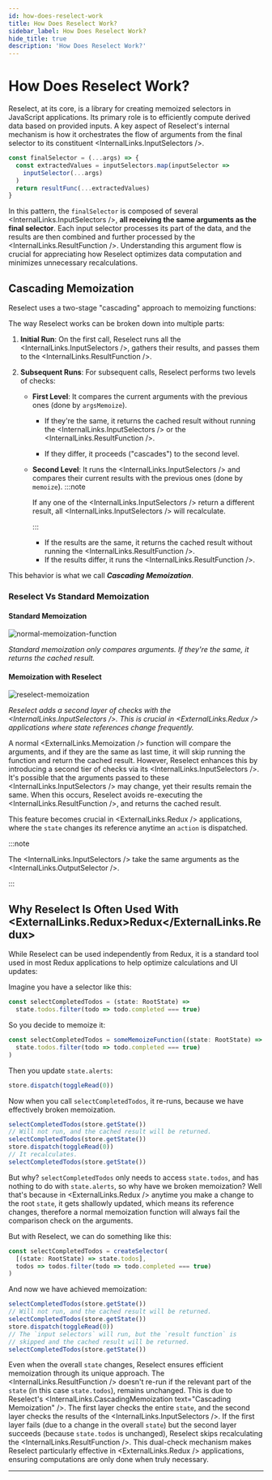 ```yaml
---
id: how-does-reselect-work
title: How Does Reselect Work?
sidebar_label: How Does Reselect Work?
hide_title: true
description: 'How Does Reselect Work?'
---
```



# How Does Reselect Work?

Reselect, at its core, is a library for creating memoized selectors in JavaScript applications. Its primary role is to efficiently compute derived data based on provided inputs. A key aspect of Reselect's internal mechanism is how it orchestrates the flow of arguments from the final selector to its constituent <InternalLinks.InputSelectors />.

```ts
const finalSelector = (...args) => {
  const extractedValues = inputSelectors.map(inputSelector =>
    inputSelector(...args)
  )
  return resultFunc(...extractedValues)
}
```

In this pattern, the `finalSelector` is composed of several <InternalLinks.InputSelectors />, **all receiving the same arguments as the final selector**. Each input selector processes its part of the data, and the results are then combined and further processed by the <InternalLinks.ResultFunction />. Understanding this argument flow is crucial for appreciating how Reselect optimizes data computation and minimizes unnecessary recalculations.

## Cascading Memoization

Reselect uses a two-stage "cascading" approach to memoizing functions:

The way Reselect works can be broken down into multiple parts:

1. **Initial Run**: On the first call, Reselect runs all the <InternalLinks.InputSelectors />, gathers their results, and passes them to the <InternalLinks.ResultFunction />.

2. **Subsequent Runs**: For subsequent calls, Reselect performs two levels of checks:

   - **First Level**: It compares the current arguments with the previous ones (done by `argsMemoize`).

     - If they're the same, it returns the cached result without running the <InternalLinks.InputSelectors /> or the <InternalLinks.ResultFunction />.

     - If they differ, it proceeds ("cascades") to the second level.

   - **Second Level**: It runs the <InternalLinks.InputSelectors /> and compares their current results with the previous ones (done by `memoize`).
     :::note

     If any one of the <InternalLinks.InputSelectors /> return a different result, all <InternalLinks.InputSelectors /> will recalculate.

     :::

     - If the results are the same, it returns the cached result without running the <InternalLinks.ResultFunction />.
     - If the results differ, it runs the <InternalLinks.ResultFunction />.

This behavior is what we call **_Cascading Memoization_**.

### Reselect Vs Standard Memoization

#### Standard Memoization

![normal-memoization-function](@site/static/img/normal-memoization-function.png)

_Standard memoization only compares arguments. If they're the same, it returns the cached result._

#### Memoization with Reselect

![reselect-memoization](@site/static/img/reselect-memoization.png)

_Reselect adds a second layer of checks with the <InternalLinks.InputSelectors />. This is crucial in <ExternalLinks.Redux /> applications where state references change frequently._

A normal <ExternalLinks.Memoization /> function will compare the arguments, and if they are the same as last time, it will skip running the function and return the cached result. However, Reselect enhances this by introducing a second tier of checks via its <InternalLinks.InputSelectors />. It's possible that the arguments passed to these <InternalLinks.InputSelectors /> may change, yet their results remain the same. When this occurs, Reselect avoids re-executing the <InternalLinks.ResultFunction />, and returns the cached result.

This feature becomes crucial in <ExternalLinks.Redux /> applications, where the `state` changes its reference anytime an `action` is dispatched.

:::note

The <InternalLinks.InputSelectors /> take the same arguments as the <InternalLinks.OutputSelector />.

:::

## Why Reselect Is Often Used With <ExternalLinks.Redux>Redux</ExternalLinks.Redux>

While Reselect can be used independently from Redux, it is a standard tool used in most Redux applications to help optimize calculations and UI updates:

Imagine you have a selector like this:

```ts
const selectCompletedTodos = (state: RootState) =>
  state.todos.filter(todo => todo.completed === true)
```

So you decide to memoize it:

```ts
const selectCompletedTodos = someMemoizeFunction((state: RootState) =>
  state.todos.filter(todo => todo.completed === true)
)
```

Then you update `state.alerts`:

```ts
store.dispatch(toggleRead(0))
```

Now when you call `selectCompletedTodos`, it re-runs, because we have effectively broken memoization.

```ts
selectCompletedTodos(store.getState())
// Will not run, and the cached result will be returned.
selectCompletedTodos(store.getState())
store.dispatch(toggleRead(0))
// It recalculates.
selectCompletedTodos(store.getState())
```

But why? `selectCompletedTodos` only needs to access `state.todos`, and has nothing to do with `state.alerts`, so why have we broken memoization? Well that's because in <ExternalLinks.Redux /> anytime you make a change to the root `state`, it gets shallowly updated, which means its reference changes, therefore a normal memoization function will always fail the comparison check on the arguments.

But with Reselect, we can do something like this:

```ts
const selectCompletedTodos = createSelector(
  [(state: RootState) => state.todos],
  todos => todos.filter(todo => todo.completed === true)
)
```

And now we have achieved memoization:

```ts
selectCompletedTodos(store.getState())
// Will not run, and the cached result will be returned.
selectCompletedTodos(store.getState())
store.dispatch(toggleRead(0))
// The `input selectors` will run, but the `result function` is
// skipped and the cached result will be returned.
selectCompletedTodos(store.getState())
```

Even when the overall `state` changes, Reselect ensures efficient memoization through its unique approach. The <InternalLinks.ResultFunction /> doesn't re-run if the relevant part of the `state` (in this case `state.todos`), remains unchanged. This is due to Reselect's <InternalLinks.CascadingMemoization text="Cascading Memoization" />. The first layer checks the entire `state`, and the second layer checks the results of the <InternalLinks.InputSelectors />. If the first layer fails (due to a change in the overall `state`) but the second layer succeeds (because `state.todos` is unchanged), Reselect skips recalculating the <InternalLinks.ResultFunction />. This dual-check mechanism makes Reselect particularly effective in <ExternalLinks.Redux /> applications, ensuring computations are only done when truly necessary.

---
